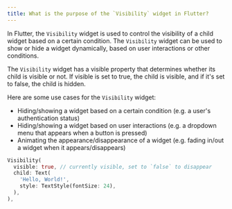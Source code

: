 ```yaml
---
title: What is the purpose of the `Visibility` widget in Flutter?
---
```


In Flutter, the `Visibility` widget is used to control the visibility of a child widget based on a certain condition. The `Visibility` widget can be used to show or hide a widget dynamically, based on user interactions or other conditions.

The `Visibility` widget has a visible property that determines whether its child is visible or not. If visible is set to true, the child is visible, and if it's set to false, the child is hidden.

Here are some use cases for the `Visibility` widget:

- Hiding/showing a widget based on a certain condition (e.g. a user's authentication status)
- Hiding/showing a widget based on user interactions (e.g. a dropdown menu that appears when a button is pressed)
- Animating the appearance/disappearance of a widget (e.g. fading in/out a widget when it appears/disappears)

```dart
Visibility(
  visible: true, // currently visible, set to `false` to disappear 
  child: Text(
    'Hello, World!',
    style: TextStyle(fontSize: 24),
  ),
),
```
